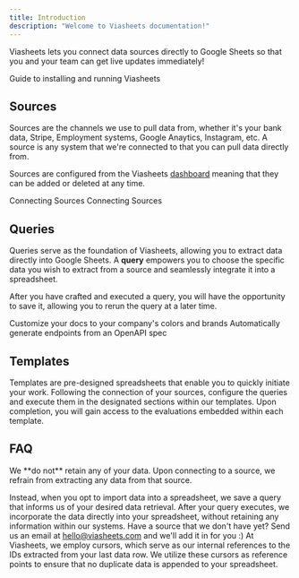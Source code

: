 ```yaml
---
title: Introduction
description: "Welcome to Viasheets documentation!"
---
```


Viasheets lets you connect data sources directly to Google Sheets so that you and your team can get live updates immediately!

<CardGroup cols={1}>
  <Card
    title="Quickstart"
    icon="rocket"
    href="/quickstart"
  >
    Guide to installing and running Viasheets
  </Card>
</CardGroup>

## Sources
Sources are the channels we use to pull data from, whether it's your bank data, Stripe, Employment systems, Google Anaytics, Instagram, etc. A source is any system that we're connected to that you can pull data directly from.

Sources are configured from the Viasheets [dashboard](https://dash.viasheets.com/dashboard) meaning that they can be added or deleted at any time.

<CardGroup cols={2}>
  <Card
    title="Connect a Source"
    icon="plus"
    href="/sources/connect"
  >
    Connecting Sources
  </Card>
  <Card
    title="Delete a Source"
    icon="trash"
    href="/sources/delete"
  >
    Connecting Sources
  </Card>
</CardGroup>

## Queries

Queries serve as the foundation of Viasheets, allowing you to extract data directly into Google Sheets. A **query** empowers you to choose the specific data you wish to extract from a source and seamlessly integrate it into a spreadsheet.

After you have crafted and executed a query, you will have the opportunity to save it, allowing you to rerun the query at a later time.

<CardGroup cols={2}>
  <Card
    title="Create a Query"
    icon="table"
    href="/query/create"
  >
    Customize your docs to your company's colors and brands
  </Card>
  <Card
    title="View & Run Saved Queries"
    icon="person-running"
    href="/query/view-and-run"
  >
    Automatically generate endpoints from an OpenAPI spec
  </Card>
</CardGroup>

## Templates
Templates are pre-designed spreadsheets that enable you to quickly initiate your work. Following the connection of your sources, configure the queries and execute them in the designated sections within our templates. Upon completion, you will gain access to the evaluations embedded within each template.

## FAQ
<AccordionGroup>
  <Accordion title="Where is my data stored?">
  We **do not** retain any of your data. Upon connecting to a source, we refrain from extracting any data from that source.

  Instead, when you opt to import data into a spreadsheet, we save a query that informs us of your desired data retrieval. After your query executes, we incorporate the data directly into your spreadsheet, without retaining any information within our systems.
  </Accordion>
  <Accordion title="How can I establish a connection to a source that is not listed?">
  Have a source that we don't have yet? Send us an email at [hello@viasheets.com](mailto:hello@viasheets.com) and we'll add it in for you :)
  </Accordion>
  <Accordion title="How do you prevent data from being added twice to a spreadsheet?">
  At Viasheets, we employ cursors, which serve as our internal references to the IDs extracted from your last data row. We utilize these cursors as reference points to ensure that no duplicate data is appended to your spreadsheet.
  </Accordion>
</AccordionGroup>

